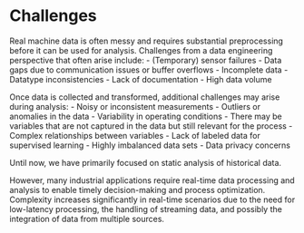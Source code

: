 # Challenges {#sec-act2}

Real machine data is often messy and requires substantial preprocessing before it can be used for analysis.
Challenges from a data engineering perspective that often arise include:
- (Temporary) sensor failures
- Data gaps due to communication issues or buffer overflows
- Incomplete data
- Datatype inconsistencies
- Lack of documentation
- High data volume

Once data is collected and transformed, additional challenges may arise during analysis:
- Noisy or inconsistent measurements
- Outliers or anomalies in the data
- Variability in operating conditions
- There may be variables that are not captured in the data but still relevant for the process
- Complex relationships between variables
- Lack of labeled data for supervised learning
- Highly imbalanced data sets
- Data privacy concerns

Until now, we have primarily focused on static analysis of historical data.

However, many industrial applications require real-time data processing and analysis to enable timely decision-making and process optimization.
Complexity increases significantly in real-time scenarios due to the need for low-latency processing, the handling of streaming data, and possibly the integration of data from multiple sources.